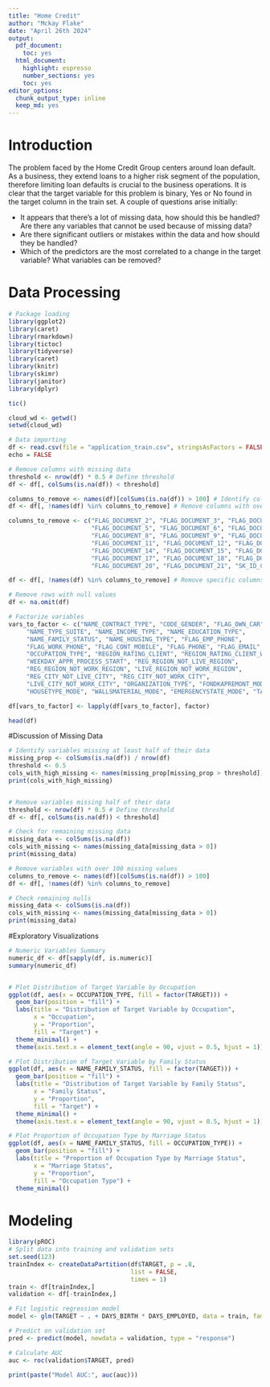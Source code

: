 ---
title: "Home Credit"
author: "Mckay Flake"
date: "April 26th 2024"
output:
  pdf_document:
    toc: yes
  html_document:
    highlight: espresso
    number_sections: yes
    toc: yes
editor_options:
  chunk_output_type: inline
  keep_md: yes
---


# Introduction

The problem faced by the Home Credit Group centers around loan default. As a business, they extend loans to a higher risk segment of the population, therefore limiting loan defaults is crucial to the business operations. It is clear that the target variable for this problem is binary, Yes or No found in the target column in the train set. A couple of questions arise initially:

- It appears that there’s a lot of missing data, how should this be handled? Are there any variables that cannot be used because of missing data?
- Are there significant outliers or mistakes within the data and how should they be handled?
- Which of the predictors are the most correlated to a change in the target variable? What variables can be removed? 

# Data Processing
```{r}
# Package loading
library(ggplot2)
library(caret)
library(rmarkdown)
library(tictoc)
library(tidyverse) 
library(caret)
library(knitr)
library(skimr)
library(janitor)
library(dplyr)

tic()

cloud_wd <- getwd()
setwd(cloud_wd)

# Data importing
df <- read.csv(file = "application_train.csv", stringsAsFactors = FALSE)  # Load the dataset
echo = FALSE

# Remove columns with missing data
threshold <- nrow(df) * 0.5 # Define threshold
df <- df[, colSums(is.na(df)) < threshold]

columns_to_remove <- names(df)[colSums(is.na(df)) > 100] # Identify columns with over 100 missing values
df <- df[, !names(df) %in% columns_to_remove] # Remove columns with over 100 missing values

columns_to_remove <- c("FLAG_DOCUMENT_2", "FLAG_DOCUMENT_3", "FLAG_DOCUMENT_4", 
                       "FLAG_DOCUMENT_5", "FLAG_DOCUMENT_6", "FLAG_DOCUMENT_7", 
                       "FLAG_DOCUMENT_8", "FLAG_DOCUMENT_9", "FLAG_DOCUMENT_10", 
                       "FLAG_DOCUMENT_11", "FLAG_DOCUMENT_12", "FLAG_DOCUMENT_13", 
                       "FLAG_DOCUMENT_14", "FLAG_DOCUMENT_15", "FLAG_DOCUMENT_16", 
                       "FLAG_DOCUMENT_17", "FLAG_DOCUMENT_18", "FLAG_DOCUMENT_19", 
                       "FLAG_DOCUMENT_20", "FLAG_DOCUMENT_21", "SK_ID_CURR", "FLAG_MOBIL")

df <- df[, !names(df) %in% columns_to_remove] # Remove specific columns

# Remove rows with null values
df <- na.omit(df)

# Factorize variables
vars_to_factor <- c("NAME_CONTRACT_TYPE", "CODE_GENDER", "FLAG_OWN_CAR", "FLAG_OWN_REALTY",
     "NAME_TYPE_SUITE", "NAME_INCOME_TYPE", "NAME_EDUCATION_TYPE",
     "NAME_FAMILY_STATUS", "NAME_HOUSING_TYPE", "FLAG_EMP_PHONE",
     "FLAG_WORK_PHONE", "FLAG_CONT_MOBILE", "FLAG_PHONE", "FLAG_EMAIL",
     "OCCUPATION_TYPE", "REGION_RATING_CLIENT", "REGION_RATING_CLIENT_W_CITY",
     "WEEKDAY_APPR_PROCESS_START", "REG_REGION_NOT_LIVE_REGION",
     "REG_REGION_NOT_WORK_REGION", "LIVE_REGION_NOT_WORK_REGION",
     "REG_CITY_NOT_LIVE_CITY", "REG_CITY_NOT_WORK_CITY",
     "LIVE_CITY_NOT_WORK_CITY", "ORGANIZATION_TYPE", "FONDKAPREMONT_MODE",
     "HOUSETYPE_MODE", "WALLSMATERIAL_MODE", "EMERGENCYSTATE_MODE", "TARGET")

df[vars_to_factor] <- lapply(df[vars_to_factor], factor)

head(df)
```

#Discussion of Missing Data

```{r 1}


# Identify variables missing at least half of their data
missing_prop <- colSums(is.na(df)) / nrow(df)
threshold <- 0.5
cols_with_high_missing <- names(missing_prop[missing_prop > threshold])
print(cols_with_high_missing)


# Remove variables missing half of their data
threshold <- nrow(df) * 0.5 # Define threshold
df <- df[, colSums(is.na(df)) < threshold]

# Check for remaining missing data
missing_data <- colSums(is.na(df))
cols_with_missing <- names(missing_data[missing_data > 0])
print(missing_data)

# Remove variables with over 100 missing values
columns_to_remove <- names(df)[colSums(is.na(df)) > 100]
df <- df[, !names(df) %in% columns_to_remove]

# Check remaining nulls
missing_data <- colSums(is.na(df))
cols_with_missing <- names(missing_data[missing_data > 0])
print(missing_data)

```

#Exploratory Visualizations
```{r 4}
# Numeric Variables Summary
numeric_df <- df[sapply(df, is.numeric)]
summary(numeric_df)


# Plot Distribution of Target Variable by Occupation
ggplot(df, aes(x = OCCUPATION_TYPE, fill = factor(TARGET))) +
  geom_bar(position = "fill") +
  labs(title = "Distribution of Target Variable by Occupation",
       x = "Occupation",
       y = "Proportion",
       fill = "Target") +
  theme_minimal() +
  theme(axis.text.x = element_text(angle = 90, vjust = 0.5, hjust = 1))

# Plot Distribution of Target Variable by Family Status
ggplot(df, aes(x = NAME_FAMILY_STATUS, fill = factor(TARGET))) +
  geom_bar(position = "fill") +
  labs(title = "Distribution of Target Variable by Family Status",
       x = "Family Status",
       y = "Proportion",
       fill = "Target") +
  theme_minimal() +
  theme(axis.text.x = element_text(angle = 90, vjust = 0.5, hjust = 1))

# Plot Proportion of Occupation Type by Marriage Status
ggplot(df, aes(x = NAME_FAMILY_STATUS, fill = OCCUPATION_TYPE)) +
  geom_bar(position = "fill") +
  labs(title = "Proportion of Occupation Type by Marriage Status",
       x = "Marriage Status",
       y = "Proportion",
       fill = "Occupation Type") +
  theme_minimal()

```


# Modeling 
```{r 3}
library(pROC)
# Split data into training and validation sets
set.seed(123)
trainIndex <- createDataPartition(df$TARGET, p = .8, 
                                  list = FALSE, 
                                  times = 1)
train <- df[trainIndex,]
validation <- df[-trainIndex,]

# Fit logistic regression model
model <- glm(TARGET ~ . + DAYS_BIRTH * DAYS_EMPLOYED, data = train, family = "binomial")

# Predict on validation set
pred <- predict(model, newdata = validation, type = "response")

# Calculate AUC
auc <- roc(validation$TARGET, pred)

print(paste("Model AUC:", auc(auc)))

 
```


































